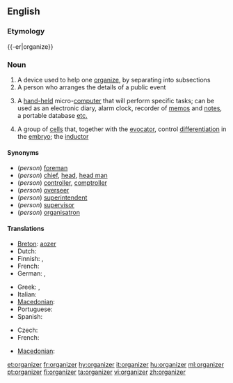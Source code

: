 ==English==
{{wikipedia}}

===Etymology===
{{-er|organize}}

===Noun===
{{en-noun}}

# A device used to help one [[organize]], by separating into subsections
# A person who arranges the details of a public event
# {{computing}} A [[hand-held]] micro-[[computer]] that will perform specific tasks; can be used as an electronic diary, alarm clock, recorder of [[memo]]s and [[note]]s, a portable database [[etc.]]
# {{medicine}} A group of [[cell]]s that, together with the [[evocator]], control [[differentiation]] in the [[embryo]]; the [[inductor]]

====Synonyms====
* (''person'') [[foreman]]
* (''person'') [[chief]], [[head]], [[head man]]
* (''person'') [[controller]], [[comptroller]]
* (''person'') [[overseer]]
* (''person'') [[superintendent]]
* (''person'') [[supervisor]]
* (''person'') [[organisatron]]

====Translations====
{{trans-top|person arranging public events}}
* [[Breton]]: [[aozer]]
* Dutch: {{t+|nl|organisator|m}}
* Finnish: {{t+|fi|järjestäjä}}, {{t-|fi|organisoija}}
* French: {{t+|fr|organisateur|m}}
* German: {{t+|de|Veranstalter|m}}, {{t+|de|Organisator|m}}
{{trans-mid}}
* Greek: {{t|el|Διοργανωτής|m}},  {{t|el|Διοργανώτρια|f}}
* Italian: {{t-|it|organizzatore|m}}
* [[Macedonian]]: {{t-|mk|организатор|m|tr=organizátor}}
* Portuguese: {{t+|pt|organizador|m}}
* Spanish: {{t-|es|organizador|m}}
{{trans-bottom}}

{{trans-top|hand-held micro-computer}}
* Czech: {{t-|cs|organizér|m}}
* French: {{t+|fr|organiseur}}
{{trans-mid}}
* [[Macedonian]]: {{t-|mk|организатор|m|tr=organizátor}}
{{trans-bottom}}

[[et:organizer]]
[[fr:organizer]]
[[hy:organizer]]
[[it:organizer]]
[[hu:organizer]]
[[ml:organizer]]
[[pt:organizer]]
[[fi:organizer]]
[[ta:organizer]]
[[vi:organizer]]
[[zh:organizer]]